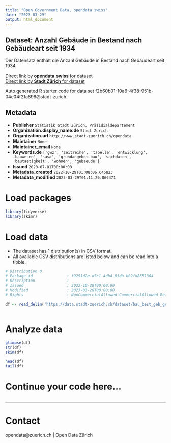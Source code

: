 ```yaml
---
title: "Open Government Data, opendata.swiss"
date: "2023-03-29"
output: html_document
---
```


## Dataset: Anzahl Gebäude in Bestand nach Gebäudeart seit 1934

Der Datensatz enthält die Anzahl Gebäude in Bestand nach Gebäudeart seit 1934.

[Direct link by **opendata.swiss** for dataset](https://opendata.swiss/de/dataset/anzahl-gebaude-in-bestand-neubau-und-abbruch-nach-gebaudeart-seit-19011)<br>
[Direct link by **Stadt Zürich** for dataset](https://data.stadt-zuerich.ch/dataset/bau_best_geb_gebaeudeart_jahr_od5061)

Auto generated R starter code for data set f2b60b01-10a6-4f38-951b-04c04f21a896@stadt-zurich.

## Metadata

- **Publisher** `Statistik Stadt Zürich, Präsidialdepartement`
- **Organization.display_name.de** `Stadt Zürich`
- **Organization.url** `http://www.stadt-zuerich.ch/opendata`
- **Maintainer** `None`
- **Maintainer_email** `None`
- **Keywords.de** `['gwz', 'zeitreihe', 'tabelle', 'entwicklung', 'bauwesen', 'sasa', 'grundangebot-bau', 'sachdaten', 'bautaetigkeit', 'wohnen', 'gebaeude']`
- **Issued** `2020-07-01T00:00:00`
- **Metadata_created** `2022-10-29T01:08:06.645823`
- **Metadata_modified** `2023-03-29T01:11:20.066471`


# Load packages

```r

library(tidyverse)
library(skimr)

```

# Load data

-   The dataset has 1 distribution(s) in CSV format.
-   All available CSV distributions are listed below and can be read into a tibble.

```r

# Distribution 0
# Package_id               : f9291d2e-d7c1-4db4-81db-b02fd8651304
# Description              : 
# Issued                   : 2022-10-28T00:00:00
# Modified                 : 2023-03-28T00:00:00
# Rights                   : NonCommercialAllowed-CommercialAllowed-ReferenceNotRequired

df <- read_delim('https://data.stadt-zuerich.ch/dataset/bau_best_geb_gebaeudeart_jahr_od5061/download/BAU506OD5061.csv')



```

# Analyze data

```r

glimpse(df)
str(df)
skim(df)

head(df)
tail(df)

```

# Continue your code here...

```r

```

------------------------------------------------------------------------

# Contact

opendata@zuerich.ch | Open Data Zürich
